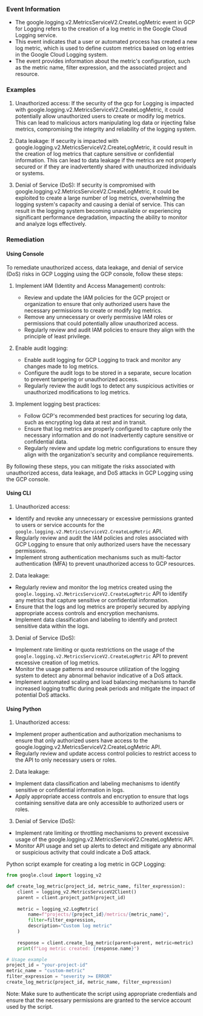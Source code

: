 
### Event Information

- The google.logging.v2.MetricsServiceV2.CreateLogMetric event in GCP for Logging refers to the creation of a log metric in the Google Cloud Logging service.
- This event indicates that a user or automated process has created a new log metric, which is used to define custom metrics based on log entries in the Google Cloud Logging system.
- The event provides information about the metric's configuration, such as the metric name, filter expression, and the associated project and resource.




### Examples

1. Unauthorized access: If the security of the gcp for Logging is impacted with google.logging.v2.MetricsServiceV2.CreateLogMetric, it could potentially allow unauthorized users to create or modify log metrics. This can lead to malicious actors manipulating log data or injecting false metrics, compromising the integrity and reliability of the logging system.

2. Data leakage: If security is impacted with google.logging.v2.MetricsServiceV2.CreateLogMetric, it could result in the creation of log metrics that capture sensitive or confidential information. This can lead to data leakage if the metrics are not properly secured or if they are inadvertently shared with unauthorized individuals or systems.

3. Denial of Service (DoS): If security is compromised with google.logging.v2.MetricsServiceV2.CreateLogMetric, it could be exploited to create a large number of log metrics, overwhelming the logging system's capacity and causing a denial of service. This can result in the logging system becoming unavailable or experiencing significant performance degradation, impacting the ability to monitor and analyze logs effectively.

### Remediation

#### Using Console

To remediate unauthorized access, data leakage, and denial of service (DoS) risks in GCP Logging using the GCP console, follow these steps:

1. Implement IAM (Identity and Access Management) controls:
   - Review and update the IAM policies for the GCP project or organization to ensure that only authorized users have the necessary permissions to create or modify log metrics.
   - Remove any unnecessary or overly permissive IAM roles or permissions that could potentially allow unauthorized access.
   - Regularly review and audit IAM policies to ensure they align with the principle of least privilege.

2. Enable audit logging:
   - Enable audit logging for GCP Logging to track and monitor any changes made to log metrics.
   - Configure the audit logs to be stored in a separate, secure location to prevent tampering or unauthorized access.
   - Regularly review the audit logs to detect any suspicious activities or unauthorized modifications to log metrics.

3. Implement logging best practices:
   - Follow GCP's recommended best practices for securing log data, such as encrypting log data at rest and in transit.
   - Ensure that log metrics are properly configured to capture only the necessary information and do not inadvertently capture sensitive or confidential data.
   - Regularly review and update log metric configurations to ensure they align with the organization's security and compliance requirements.

By following these steps, you can mitigate the risks associated with unauthorized access, data leakage, and DoS attacks in GCP Logging using the GCP console.

#### Using CLI

1. Unauthorized access:
- Identify and revoke any unnecessary or excessive permissions granted to users or service accounts for the `google.logging.v2.MetricsServiceV2.CreateLogMetric` API.
- Regularly review and audit the IAM policies and roles associated with GCP Logging to ensure that only authorized users have the necessary permissions.
- Implement strong authentication mechanisms such as multi-factor authentication (MFA) to prevent unauthorized access to GCP resources.

2. Data leakage:
- Regularly review and monitor the log metrics created using the `google.logging.v2.MetricsServiceV2.CreateLogMetric` API to identify any metrics that capture sensitive or confidential information.
- Ensure that the logs and log metrics are properly secured by applying appropriate access controls and encryption mechanisms.
- Implement data classification and labeling to identify and protect sensitive data within the logs.

3. Denial of Service (DoS):
- Implement rate limiting or quota restrictions on the usage of the `google.logging.v2.MetricsServiceV2.CreateLogMetric` API to prevent excessive creation of log metrics.
- Monitor the usage patterns and resource utilization of the logging system to detect any abnormal behavior indicative of a DoS attack.
- Implement automated scaling and load balancing mechanisms to handle increased logging traffic during peak periods and mitigate the impact of potential DoS attacks.

#### Using Python

1. Unauthorized access:
- Implement proper authentication and authorization mechanisms to ensure that only authorized users have access to the google.logging.v2.MetricsServiceV2.CreateLogMetric API.
- Regularly review and update access control policies to restrict access to the API to only necessary users or roles.

2. Data leakage:
- Implement data classification and labeling mechanisms to identify sensitive or confidential information in logs.
- Apply appropriate access controls and encryption to ensure that logs containing sensitive data are only accessible to authorized users or roles.

3. Denial of Service (DoS):
- Implement rate limiting or throttling mechanisms to prevent excessive usage of the google.logging.v2.MetricsServiceV2.CreateLogMetric API.
- Monitor API usage and set up alerts to detect and mitigate any abnormal or suspicious activity that could indicate a DoS attack.

Python script example for creating a log metric in GCP Logging:

```python
from google.cloud import logging_v2

def create_log_metric(project_id, metric_name, filter_expression):
    client = logging_v2.MetricsServiceV2Client()
    parent = client.project_path(project_id)
    
    metric = logging_v2.LogMetric(
        name=f"projects/{project_id}/metrics/{metric_name}",
        filter=filter_expression,
        description="Custom log metric"
    )
    
    response = client.create_log_metric(parent=parent, metric=metric)
    print(f"Log metric created: {response.name}")

# Usage example
project_id = "your-project-id"
metric_name = "custom-metric"
filter_expression = "severity >= ERROR"
create_log_metric(project_id, metric_name, filter_expression)
```

Note: Make sure to authenticate the script using appropriate credentials and ensure that the necessary permissions are granted to the service account used by the script.

